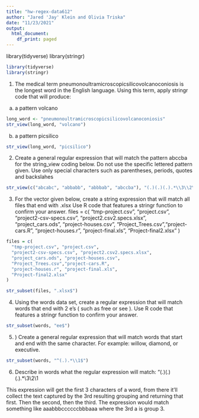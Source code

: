 ```yaml
---
title: "hw-regex-data612"
author: "Jared 'Jay' Klein and Olivia Triska"
date: "11/23/2021"
output:
  html_document:
    df_print: paged
---
```


library(tidyverse)      library(stringr)
```r
library(tidyverse)      
library(stringr)
```

1) The medical term  pneumonoultramicroscopicsilicovolcanoconiosis is the longest word in 
the English language.  Using this term,  apply  stringr code that will produce:
a)   a pattern   volcano  
```r
long_word <- "pneumonoultramicroscopicsilicovolcanoconiosis"
str_view(long_word, "volcano")
```

b)   a pattern  picsilico
```r
str_view(long_word, "picsilico")
```

2) Create a general regular expression that will match the pattern abccba for the string_view 
coding below.  Do not use the specific lettered pattern given.  Use only special characters such
as parentheses, periods, quotes and backslahes 
```r
str_view(c("abcabc", "abbabb", "abbbab", "abccba"), "(.)(.)(.).*\\3\\2\\1",match = TRUE)
```

3) 
For the vector given below, create a string expression that will 
match all files that end with .xlsx Use R code that features a stringr 
function to confirm your answer.
files = c(
  "tmp-project.csv", "project.csv", 
  "project2-csv-specs.csv", "project2.csv2.specs.xlsx", 
  "project_cars.ods", "project-houses.csv", 
  "Project_Trees.csv","project-cars.R",
  "project-houses.r", "project-final.xls", 
  "Project-final2.xlsx"
)
```r
files = c(
  "tmp-project.csv", "project.csv", 
  "project2-csv-specs.csv", "project2.csv2.specs.xlsx", 
  "project_cars.ods", "project-houses.csv", 
  "Project_Trees.csv","project-cars.R",
  "project-houses.r", "project-final.xls", 
  "Project-final2.xlsx"
)

str_subset(files, ".xlsx$")
```


4) Using the words data set, create a regular expression that will match words that end with 2 
e’s  ( such as  free or see ).  Use R code that features a stringr function to confirm your 
answer.
```r
str_subset(words, "ee$")
```

5) ) Create a general regular expression that will match words that start and end with the 
same character. For example:  willow, diamond, or executive. 
```r
str_subset(words, "^(.).*\\1$")
```

6) Describe in words what the regular expression will match:    “(.)(.)(.).*\\3\\2\\1

This expression will get the first 3 characters of a word, from there it'll collect the text captured by the 3rd resulting grouping and returning that first. Then the second, then the third. The expression would match something like aaabbbccccccbbbaaa where the 3rd a is group 3.  


